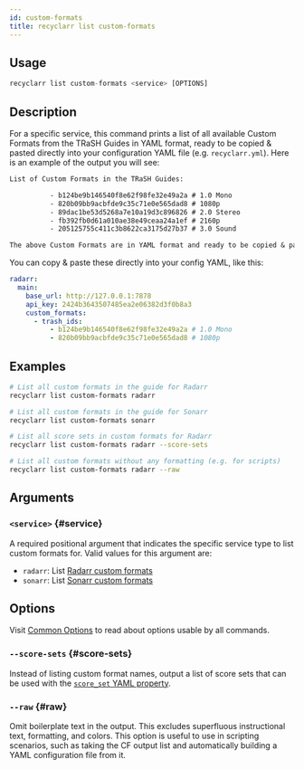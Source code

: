```yaml
---
id: custom-formats
title: recyclarr list custom-formats
---
```


## Usage

```js
recyclarr list custom-formats <service> [OPTIONS]
```

## Description

For a specific service, this command prints a list of all available Custom Formats from the TRaSH
Guides in YAML format, ready to be copied & pasted directly into your configuration YAML file (e.g.
`recyclarr.yml`). Here is an example of the output you will see:

```txt
List of Custom Formats in the TRaSH Guides:

          - b124be9b146540f8e62f98fe32e49a2a # 1.0 Mono
          - 820b09bb9acbfde9c35c71e0e565dad8 # 1080p
          - 89dac1be53d5268a7e10a19d3c896826 # 2.0 Stereo
          - fb392fb0d61a010ae38e49ceaa24a1ef # 2160p
          - 205125755c411c3b8622ca3175d27b37 # 3.0 Sound

The above Custom Formats are in YAML format and ready to be copied & pasted under the `trash_ids:` property.
```

You can copy & paste these directly into your config YAML, like this:

```yml
radarr:
  main:
    base_url: http://127.0.0.1:7878
    api_key: 2424b3643507485ea2e06382d3f0b8a3
    custom_formats:
      - trash_ids:
          - b124be9b146540f8e62f98fe32e49a2a # 1.0 Mono
          - 820b09bb9acbfde9c35c71e0e565dad8 # 1080p
```

## Examples

```bash
# List all custom formats in the guide for Radarr
recyclarr list custom-formats radarr

# List all custom formats in the guide for Sonarr
recyclarr list custom-formats sonarr

# List all score sets in custom formats for Radarr
recyclarr list custom-formats radarr --score-sets

# List all custom formats without any formatting (e.g. for scripts)
recyclarr list custom-formats radarr --raw
```

## Arguments

### `<service>` {#service}

A required positional argument that indicates the specific service type to list custom formats for.
Valid values for this argument are:

- `radarr`: List [Radarr custom formats][radarrcfs]
- `sonarr`: List [Sonarr custom formats][sonarrcfs]

[radarrcfs]: https://trash-guides.info/Radarr/Radarr-collection-of-custom-formats/
[sonarrcfs]: https://trash-guides.info/Sonarr/sonarr-collection-of-custom-formats/

## Options

Visit [Common Options](../common.md) to read about options usable by all commands.

### `--score-sets` {#score-sets}

Instead of listing custom format names, output a list of score sets that can be used with the
[`score_set` YAML property][scoresetyaml].

[scoresetyaml]: /yaml/config-reference/quality-profiles.md#score-set

### `--raw` {#raw}

Omit boilerplate text in the output. This excludes superfluous instructional text, formatting, and
colors. This option is useful to use in scripting scenarios, such as taking the CF output list and
automatically building a YAML configuration file from it.
